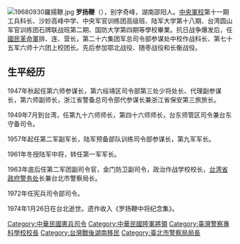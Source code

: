 [[File:19680930羅揚鞭.jpg|thumb]]
'''罗扬鞭'''（{{bd|1915年||1974年}}），别字奇峰，湖南邵阳人。[[中央軍校|中央軍校]]第十一期工兵科长、沙妙高峰中学、中央军官训练团高级班、陆军大学第十八期、台湾圆山军官训练团石牌联战班第二期、国防大学第四期等學校畢業。抗日战争爆发后，任[[國民革命軍|國民革命軍]]排、连、营长，第二十六集团军总司令部参谋处中校作战科长、第七十五军六师十六团上校团长。先后参加鄂北战役、随枣战役和长衡战役。

==生平经历==

1947年秋起任第六师参谋长，第六绥靖区司令部第三处少将处长、代理副参谋长，第六师副师长，浙江省警备总司令部代参谋长兼浙江省保安第三旅旅长。

1949年7月到台湾，任第九十六师师长，第四十六师师长，台东师管区司令兼台东守备司令。

1957年起任第二军副军长，陆军预备部队训练司令部参谋长，第九军军长。

1961年冬授陆军中将，转任第一军军长。

1963年底后任第二军团副司令官，金门防卫副司令，政治作战学校校长，[[台湾省政府警务处|台湾省政府警务处]]长兼台北市警察局长。

1972年任宪兵司令部司令。

1974年1月26日在台北逝世。遗作收入《罗扬鞭中将纪念集》。

[[Category:中華民國憲兵司令|Category:中華民國憲兵司令]]
[[Category:中華民國陸軍將領|Category:中華民國陸軍將領]]
[[Category:臺灣警察專科學校校長|Category:臺灣警察專科學校校長]]
[[Category:台灣戰後湖南移民|Category:台灣戰後湖南移民]]
[[Category:臺北市警察局局長|Category:臺北市警察局局長]]
